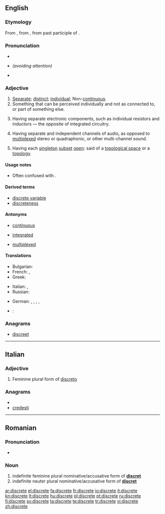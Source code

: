 {{slim-wikipedia|dab=Discrete}}
==English==

===Etymology===
From {{etyl|fro|en}} {{term|discret|lang=fro}}, from {{etyl|la}} {{term|discretus|lang=la}}, from past participle of {{term|discernere|lang=la}}.

===Pronunciation===
* {{audio|en-us-discrete.ogg|Audio (US)}}
* {{homophones|discreet}} ''(avoiding attention)''
* {{rhymes|iːt}}

===Adjective===
{{en-adj}}

# [[separate|Separate]]; [[distinct]]; [[individual]]; Non-[[continuous]].
# Something that can be perceived individually and not as connected to, or part of something else.
# {{context|electrical engineering}} Having separate electronic components, such as individual resistors and inductors — the opposite of integrated circuitry.
# {{context|audio engineering}} Having separate and independent channels of audio, as opposed to [[multiplexed]] stereo or quadraphonic, or other multi-channel sound.
# {{topology}} Having each [[singleton]] [[subset]] [[open]]: said of a [[topological space]] or a [[topology]].

====Usage notes====
* Often confused with {{term|discreet|}}.

====Derived terms====
* [[discrete variable]]
* [[discreteness]]

====Antonyms====
* [[continuous]]
* {{sense|electrical engineering}} [[integrated]]
* {{sense|audio engineering}} [[multiplexed]]

====Translations====
{{trans-top|Separate; distinct; individual}}
* Bulgarian: {{t|bg|отделен}}
* French: {{t+|fr|distinct|m}}, {{t+|fr|distincte|f}}
* Greek: {{t+|el|διάκριτος}}
{{trans-mid}}
* Italian: {{t+|it|distinto|m}},  {{t+|it|separato|m}}
* Russian: {{t+|ru|отдельный}}
{{trans-bottom}}

{{checktrans-top}}
* German: {{t+|de|diskret}}, {{t+|de|eigenständig}}, {{t+|de|einzeln}}, {{t-|de|unstetig}}, {{t+|de|separat}}
* {{ttbc|Italian}}: {{t-|it|discreto}}
{{trans-mid}}
{{trans-bottom}}

===Anagrams===
* {{alphagram|cdeeirst}} [[discreet#English|discreet]]

----

==Italian==

===Adjective===
{{infl|it|adjective form|g=f}}

# Feminine plural form of [[discreto]]

===Anagrams===
* {{alphagram|cdeeirst}}
* [[credesti#Italian|credesti]]

----

==Romanian==

===Pronunciation===
* {{IPA|[dis'kre.te]|lang=ro}}

===Noun===
{{infl|ro|adjective form}}

# indefinite feminine plural nominative/accusative form of '''[[discret]]'''
# indefinite neuter plural nominative/accusative form of '''[[discret]]'''

[[ar:discrete]]
[[el:discrete]]
[[fa:discrete]]
[[fr:discrete]]
[[io:discrete]]
[[it:discrete]]
[[kn:discrete]]
[[lt:discrete]]
[[hu:discrete]]
[[pl:discrete]]
[[pt:discrete]]
[[ru:discrete]]
[[fi:discrete]]
[[sv:discrete]]
[[ta:discrete]]
[[te:discrete]]
[[tr:discrete]]
[[vi:discrete]]
[[zh:discrete]]